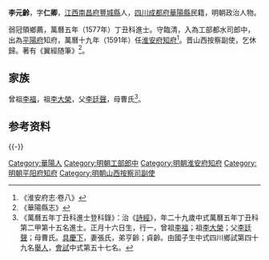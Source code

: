 {{Other uses|other=名为李仁卿的其他人物|李仁卿}}
{{明清人物信息框
| 姓名 = 李元齡
| 原名 =
| 圖片名稱= 
| 圖片大小 =
| 圖片說明 = 
| 最高職務 =
| 國家 = 大明 
| 爵位 =
| 籍貫 = [[江西等处承宣布政使司|江西]][[南昌府|南昌府]][[丰城市|豐城縣]]
| 族裔 = 
| 字號 = 字仁卿
| 諡號 =
| 出生日期 = 正月十六日
| 出生地點 =
| 逝世日期 = 卒年不詳
| 逝世地點 =
| 墓葬 =
| 配偶 = 張氏
| 親屬 = 
| 出身 =
* 萬曆五年丁丑科進士出身
| 經歷 =
| 著作 =  
}}
'''李元齡'''{{BD|1549年||？年||}}，字'''仁卿'''，[[江西等处承宣布政使司|江西]][[南昌府|南昌府]][[丰城市|豐城縣]]人，[[四川等處承宣布政使司|四川]][[成都府|成都府]][[华阳县_(乾元)|華陽縣]]民籍，明朝政治人物。

弱冠領鄉薦，萬曆五年（1577年）丁丑科進士。守臨清，入為工部都水司郎中，出為[[平阳府|平陽府]]知府，萬曆十九年（1591年）任[[淮安府|淮安府]][[知府|知府]]<ref>《淮安府志·卷八》</ref>。晋山西按察副使，乞休歸。著有《翼經随筆》<ref>《華陽縣志》</ref>。

== 家族 ==
曾祖[[李福|李福]]，祖[[李大榮|李大榮]]，父[[李廷聲|李廷聲]]，母曹氏<ref>《萬曆五年丁丑科進士登科錄》：治《[[詩經|詩經]]》，年二十九歲中式萬曆五年丁丑科第二甲第十五名進士。正月十六日生，行一，曾祖[[李福|李福]]；祖[[李大榮|李大榮]]；父[[李廷聲|李廷聲]]；母曹氏。[[具慶下|具慶下]]，妻張氏，弟亨齡；貞齡。由國子生中式四川鄉試第四十九名[[舉人|舉人]]，[[會試|會試]]中式第五十七名。</ref>。

== 参考资料 ==
{{reflist}}

{{-}}
{{start box}}
{{s-off}}
{{succession box|[[倪涷|倪涷]]|[[馬化龍|馬化龍]]|[[淮安府|淮安府]][[知府|知府]]|<small>萬曆十九年（1591年）任</small>}}
{{end box}}

{{萬曆五年丁丑科殿試金榜}}

{{Authority control}}

{{DEFAULTSORT:Li李}}
[[Category:華陽人|Category:華陽人]]
[[Category:明朝工部郎中|Category:明朝工部郎中]]
[[Category:明朝淮安府知府|Category:明朝淮安府知府]]
[[Category:明朝平阳府知府|Category:明朝平阳府知府]]
[[Category:明朝山西按察司副使|Category:明朝山西按察司副使]]